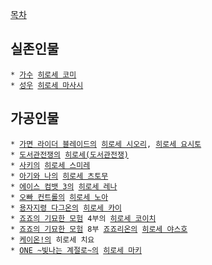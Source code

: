 [[목차]]

== 실존인물 ==
 * [[가수]] [[히로세 코미]]
 * [[성우]] [[히로세 마사시]]

== 가공인물 ==
 * [[가면 라이더 블레이드]]의 [[히로세 시오리]], [[히로세 요시토]]
 * [[도서관전쟁]]의 [[히로세(도서관전쟁)]]
 * [[사키]]의 [[히로세 스미레]]
 * [[아기와 나]]의 [[히로세 츠토무]]
 * [[에이스 컴뱃 3]]의 [[히로세 레나]]
 * [[오빠 컨트롤]]의 [[히로세 노아]]
 * [[용자지령 다그온]]의 [[히로세 카이]]
 * [[죠죠의 기묘한 모험]] 4부의 [[히로세 코이치]]
 * [[죠죠의 기묘한 모험]] 8부 [[죠죠리온]]의 [[히로세 야스호]]
 * [[케이온!]]의 히로세 치요
 * [[ONE ~빛나는 계절로~]]의 [[히로세 마키]]
